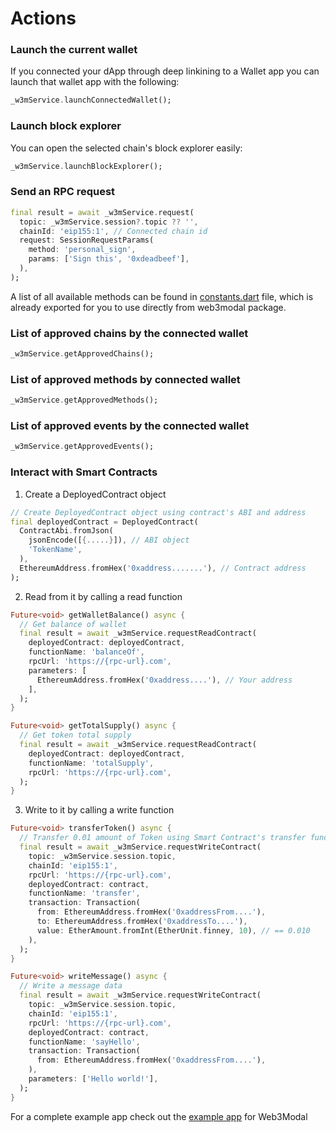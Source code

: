 # Actions

### Launch the current wallet

If you connected your dApp through deep linkining to a Wallet app you can launch that wallet app with the following:

```dart
_w3mService.launchConnectedWallet();
```

### Launch block explorer

You can open the selected chain's block explorer easily:

```dart
_w3mService.launchBlockExplorer();
```

### Send an RPC request

```dart
final result = await _w3mService.request(
  topic: _w3mService.session?.topic ?? '',
  chainId: 'eip155:1', // Connected chain id
  request: SessionRequestParams(
    method: 'personal_sign',
    params: ['Sign this', '0xdeadbeef'],
  ),
);
```

A list of all available methods can be found in [constants.dart](https://github.com/WalletConnect/WalletConnectFlutterV2/blob/master/lib/apis/utils/constants.dart#L70) file, which is already exported for you to use directly from web3modal package.

### List of approved chains by the connected wallet

```dart
_w3mService.getApprovedChains();
```

### List of approved methods by connected wallet

```dart
_w3mService.getApprovedMethods();
```

### List of approved events by the connected wallet

```dart
_w3mService.getApprovedEvents();
```

### Interact with Smart Contracts

1. Create a DeployedContract object

```dart
// Create DeployedContract object using contract's ABI and address
final deployedContract = DeployedContract(
  ContractAbi.fromJson(
    jsonEncode([{.....}]), // ABI object
    'TokenName',
  ),
  EthereumAddress.fromHex('0xaddress.......'), // Contract address
);
```

2. Read from it by calling a read function

```dart
Future<void> getWalletBalance() async {
  // Get balance of wallet
  final result = await _w3mService.requestReadContract(
    deployedContract: deployedContract,
    functionName: 'balanceOf',
    rpcUrl: 'https://{rpc-url}.com',
    parameters: [
      EthereumAddress.fromHex('0xaddress....'), // Your address
    ],
  );
}

Future<void> getTotalSupply() async {
  // Get token total supply
  final result = await _w3mService.requestReadContract(
    deployedContract: deployedContract,
    functionName: 'totalSupply',
    rpcUrl: 'https://{rpc-url}.com',
  );
}
```

3. Write to it by calling a write function

```dart
Future<void> transferToken() async {
  // Transfer 0.01 amount of Token using Smart Contract's transfer function
  final result = await _w3mService.requestWriteContract(
    topic: _w3mService.session.topic,
    chainId: 'eip155:1',
    rpcUrl: 'https://{rpc-url}.com',
    deployedContract: contract,
    functionName: 'transfer',
    transaction: Transaction(
      from: EthereumAddress.fromHex('0xaddressFrom....'),
      to: EthereumAddress.fromHex('0xaddressTo....'),
      value: EtherAmount.fromInt(EtherUnit.finney, 10), // == 0.010
    ),
  );
}

Future<void> writeMessage() async {
  // Write a message data
  final result = await _w3mService.requestWriteContract(
    topic: _w3mService.session.topic,
    chainId: 'eip155:1',
    rpcUrl: 'https://{rpc-url}.com',
    deployedContract: contract,
    functionName: 'sayHello',
    transaction: Transaction(
      from: EthereumAddress.fromHex('0xaddressFrom....'),
    ),
    parameters: ['Hello world!'],
  );
}
```

For a complete example app check out the [example app](https://github.com/WalletConnect/Web3ModalFlutter/blob/master/example/lib/utils/crypto/eip155.dart) for Web3Modal
